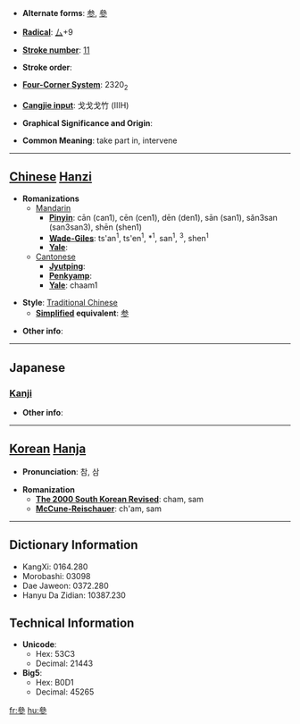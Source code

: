 * '''Alternate forms''': [[参]], [[參]]

* '''[[Wiktionary:Chinese radical index| Radical]]''': [[Wiktionary:Chinese radical index 厶|厶]]+9

* '''[[Wiktionary:Chinese total strokes index|Stroke number]]''': [[Wiktionary:Chinese total strokes index 11|11]]

* '''Stroke order''': 

* '''[[Wiktionary:Chinese four corner index|Four-Corner System]]''': 2320<sub>2</sub>

* '''[[Wiktionary:Chinese Cangjie index|Cangjie input]]''': 戈戈戈竹 (IIIH)

* '''Graphical Significance and Origin''': 

* '''Common Meaning''': take part in, intervene

----

== [[Chinese]] [[Hanzi]] ==

* '''Romanizations'''
** [[Mandarin]]
*** '''[[Pinyin]]''': cān (can1), cēn (cen1), dēn (den1), sān (san1), sǎn3san (san3san3), shēn (shen1)
*** '''[[Wade-Giles]]''': ts'an<sup>1</sup>, ts'en<sup>1</sup>, *<sup>1</sup>, san<sup>1</sup>, <sup>3</sup>, shen<sup>1</sup>
*** '''[[Yale]]''': 
**[[Cantonese]]
***'''[[Jyutping]]''':
***'''[[Penkyamp]]''': 
***'''[[Yale]]''': chaam1

* '''Style''': [[Traditional Chinese]] 
** '''[[Simplified Chinese|Simplified]] equivalent''': [[参]]

* '''Other info''': 

----

==Japanese==
===[[Kanji]]===
{{kanji|on readings=[[さん]] (san)|kun readings=[[まいる]] (mairu)}}

* '''Other info''':  

----

== [[Korean]] [[Hanja]] ==

* '''Pronunciation''': 참, 삼

* '''Romanization'''
** '''[[The 2000 South Korean Revised Romanization|The 2000 South Korean Revised]]''': cham, sam
** '''[[McCune-Reischauer]]''': ch'am, sam

----

== Dictionary Information ==

* KangXi: 0164.280
* Morobashi: 03098
* Dae Jaweon: 0372.280
* Hanyu Da Zidian: 10387.230

== Technical Information ==

* '''Unicode''':
** Hex: 53C3
** Decimal: 21443
* '''Big5''':
** Hex: B0D1
** Decimal: 45265

[[fr:參]]
[[hu:參]]